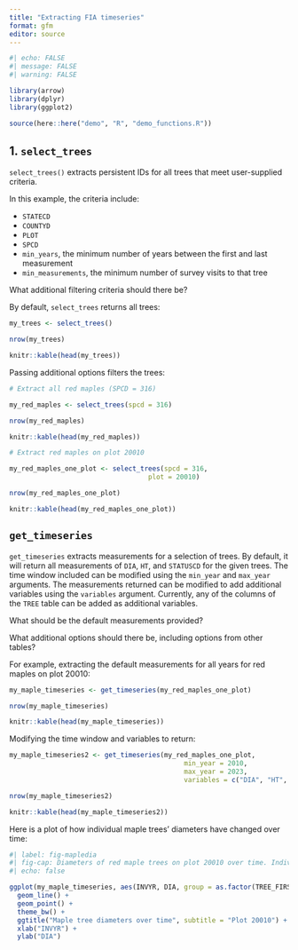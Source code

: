 ```yaml
---
title: "Extracting FIA timeseries"
format: gfm
editor: source
---
```


```r
#| echo: FALSE
#| message: FALSE
#| warning: FALSE

library(arrow)
library(dplyr)
library(ggplot2)

source(here::here("demo", "R", "demo_functions.R"))

```

## 1. `select_trees`

`select_trees()` extracts persistent IDs for all trees that meet user-supplied criteria.

In this example, the criteria include:

- `STATECD`
- `COUNTYD`
- `PLOT`
- `SPCD`
- `min_years`, the minimum number of years between the first and last measurement
- `min_measurements`, the minimum number of survey visits to that tree 

::: {.callout-note}

What additional filtering criteria should there be?

:::

By default, `select_trees` returns all trees:

```r

my_trees <- select_trees()

nrow(my_trees)

knitr::kable(head(my_trees))

```

Passing additional options filters the trees:

```r

# Extract all red maples (SPCD = 316)

my_red_maples <- select_trees(spcd = 316)

nrow(my_red_maples)

knitr::kable(head(my_red_maples))

```

```r

# Extract red maples on plot 20010

my_red_maples_one_plot <- select_trees(spcd = 316,
                                   plot = 20010)

nrow(my_red_maples_one_plot)

knitr::kable(head(my_red_maples_one_plot))

```


## `get_timeseries`

`get_timeseries` extracts measurements for a selection of trees. 
By default, it will return all measurements of `DIA`, `HT`, and `STATUSCD` for the given trees.
The time window included can be modified using the `min_year` and `max_year` arguments. 
The measurements returned can be modified to add additional variables using the `variables` argument.
Currently, any of the columns of the `TREE` table can be added as additional variables.

::: {.callout-note}

What should be the default measurements provided?

What additional options should there be, including options from other tables?

:::


For example, extracting the default measurements for all years for red maples on plot 20010:

```r

my_maple_timeseries <- get_timeseries(my_red_maples_one_plot)

nrow(my_maple_timeseries)

knitr::kable(head(my_maple_timeseries))
```



Modifying the time window and variables to return:


```r

my_maple_timeseries2 <- get_timeseries(my_red_maples_one_plot,
                                            min_year = 2010,
                                            max_year = 2023,
                                            variables = c("DIA", "HT", "ACTUALHT"))

nrow(my_maple_timeseries2)

knitr::kable(head(my_maple_timeseries2))
```

Here is a plot of how individual maple trees' diameters have changed over time:

```r
#| label: fig-mapledia
#| fig-cap: Diameters of red maple trees on plot 20010 over time. Individual lines represent individual trees.
#| echo: false

ggplot(my_maple_timeseries, aes(INVYR, DIA, group = as.factor(TREE_FIRST_CN))) +
  geom_line() +
  geom_point() +
  theme_bw() +
  ggtitle("Maple tree diameters over time", subtitle = "Plot 20010") +
  xlab("INVYR") +
  ylab("DIA")

```